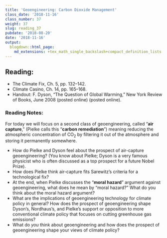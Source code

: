```yaml
---
title: 'Geoengineering: Carbon Dioxide Management'
class_date: '2018-11-16'
class_number: 37
weight: 37
slug: reading_37
pubdate: '2018-08-20'
date: '2018-11-16'
output:
  blogdown::html_page:
    md_extensions: +tex_math_single_backslash+compact_definition_lists
---
```

## Reading:

* The Climate Fix, Ch. 5, pp. 132--142.
* Climate Casino, Ch. 14, pp. 165--168.
* Handout: F. Dyson, "The Question of Global Warming," New York Review of Books, June 2008 (posted online) (posted online).

### Reading Notes:

For today we will focus on a second class of geoengineering, called "**air capture**," (Pielke calls this "**carbon remediation**") meaning reducing the atmospheric concentration of CO~2~ by filtering it out of the atmosphere and storing it permanently somewhere.

* How do Pielke and Dyson feel about the prospect of air-capture geoengineering? (You know about Pielke; Dyson is a very famous physicist who is often discussed as a top prospect for a future Nobel Prize).
* How does Pielke think air-capture fits Sarewitz's criteria for a technological fix?
* At the end, when Pielke discusses the "**moral hazard**" argument against geoengineering, what does he mean by "moral hazard?" What do you think about the moral hazard argument?
* What are the implications of geoengineering technology for climate policy in general? How does the prospect of geoengineering shape Dyson's, Nordhaus's, and Pielke's support or opposition to more conventional climate policy that focuses on cutting greenhouse gas emissions?
* What do _you_ think about geoengineering and how does the prospect of geoengineering shape your views of climate policy?
